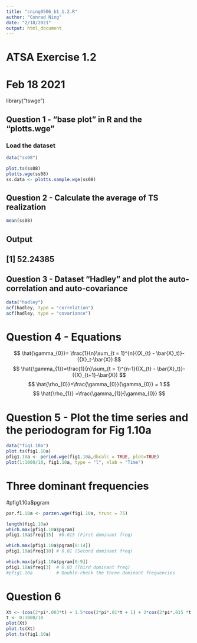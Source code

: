 ---
title: "cning0506_b1_1.2.R"
author: "Conrad Ning"
date: "2/18/2021"
output: html_document
---



# ATSA Exercise 1.2
# Feb 18 2021

library("tswge")

## Question 1 - "base plot" in R and the "plotts.wge"

### Load the dataset
```{r pressure, echo=FALSE}
data("ss08")

plot.ts(ss08)
plotts.wge(ss08)
ss.data <- plotts.sample.wge(ss08)
```

## Question 2 - Calculate the average of TS realization 
```{r pressure, echo=FALSE}
mean(ss08)
```

## Output
## [1] 52.24385

## Question 3 - Dataset "Hadley" and plot the auto-correlation and auto-covariance 
```{r pressure, echo=FALSE}
data("hadley")
acf(hadley, type = "correlation")
acf(hadley, type = "covariance")
```

# Question 4 - Equations 
$$
\hat{\gamma_{0}}= \frac{1}{n}\sum_{t = 1}^{n}{(X_{t} - \bar{X}_t)}- ({X}_t-\bar{X})
$$
$$
\hat{\gamma_{1}}=\frac{1}{n}\sum_{t = 1}^{n-1}{(X_{t} - \bar{X}_t)}- ({X}_{t+1}-\bar{X})
$$
$$
\hat{\rho_{0}}=\frac{\gamma_{0}}{\gamma_{0}} = 1
$$
$$
\hat{\rho_{1}} =\frac{\gamma_{1}}{\gamma_{0}}
$$


# Question 5 - Plot the time series and the periodogram for Fig 1.10a 
```{r pressure, echo=FALSE}
data("fig1.10a")
plot.ts(fig1.10a)
pfig1.10a <- period.wge(fig1.10a,dbcalc = TRUE, plot=TRUE)
plot(1:1000/10, fig1.10a, type = "l", xlab = "Time")
```
# Three dominant frequencies 
#pfig1.10a$pgram

```{r pressure, echo=FALSE}
par.f1.10a <- parzen.wge(fig1.10a, trunc = 75)

length(fig1.10a)
which.max(pfig1.10a$pgram)
pfig1.10a$freq[15]  #0.015 (First dominant freq)

which.max(pfig1.10a$pgram[0:14])
pfig1.10a$freq[10] # 0.01 (Second dominant freq)

which.max(pfig1.10a$pgram[0:9])
pfig1.10a$freq[3]  # 0.03 (Third dominant freq)
#pfig1.10a         # Double-check the three dominant frequencies 

```

# Question 6 

```{r pressure, echo=FALSE}
Xt <- (cos(2*pi*.003*t) + 1.5*cos(2*pi*.01*t + 1) + 2*cos(2*pi*.015 *t + 2.5))
t <- 0:1000/10
plot(Xt)
plot.ts(Xt)
plot.ts(fig1.10a)
```









